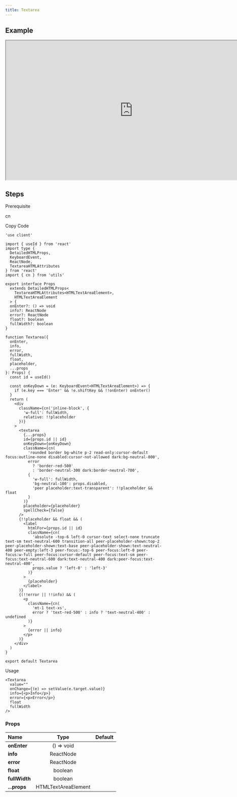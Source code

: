 ```yaml
---
title: Textarea
---
```


## Example

<iframe
  src="https://workshop.kidow.me/?path=/docs/components-textarea-v1--docs"
  width="800"
  height="440"
></iframe>

## Steps

<Steps>

<Step>Prerequisite</Step>

cn

<Step>Copy Code</Step>

```tsx title="components/Textarea/index.tsx"
'use client'

import { useId } from 'react'
import type {
  DetailedHTMLProps,
  KeyboardEvent,
  ReactNode,
  TextareaHTMLAttributes
} from 'react'
import { cn } from 'utils'

export interface Props
  extends DetailedHTMLProps<
    TextareaHTMLAttributes<HTMLTextAreaElement>,
    HTMLTextAreaElement
  > {
  onEnter?: () => void
  info?: ReactNode
  error?: ReactNode
  float?: boolean
  fullWidth?: boolean
}

function Textarea({
  onEnter,
  info,
  error,
  fullWidth,
  float,
  placeholder,
  ...props
}: Props) {
  const id = useId()

  const onKeyDown = (e: KeyboardEvent<HTMLTextAreaElement>) => {
    if (e.key === 'Enter' && !e.shiftKey && !!onEnter) onEnter()
  }
  return (
    <div
      className={cn('inline-block', {
        'w-full': fullWidth,
        relative: !!placeholder
      })}
    >
      <textarea
        {...props}
        id={props.id || id}
        onKeyDown={onKeyDown}
        className={cn(
          'rounded border bg-white p-2 read-only:cursor-default focus:outline-none disabled:cursor-not-allowed dark:bg-neutral-800',
          error
            ? 'border-red-500'
            : 'border-neutral-300 dark:border-neutral-700',
          {
            'w-full': fullWidth,
            'bg-neutral-100': props.disabled,
            'peer placeholder:text-transparent': !!placeholder && float
          }
        )}
        placeholder={placeholder}
        spellCheck={false}
      />
      {!!placeholder && float && (
        <label
          htmlFor={props.id || id}
          className={cn(
            'absolute -top-6 left-0 cursor-text select-none truncate text-sm text-neutral-600 transition-all peer-placeholder-shown:top-2 peer-placeholder-shown:text-base peer-placeholder-shown:text-neutral-400 peer-empty:left-3 peer-focus:-top-6 peer-focus:left-0 peer-focus:w-full peer-focus:cursor-default peer-focus:text-sm peer-focus:text-neutral-600 dark:text-neutral-400 dark:peer-focus:text-neutral-400',
            props.value ? 'left-0' : 'left-3'
          )}
        >
          {placeholder}
        </label>
      )}
      {(!!error || !!info) && (
        <p
          className={cn(
            'mt-1 text-xs',
            error ? 'text-red-500' : info ? 'text-neutral-400' : undefined
          )}
        >
          {error || info}
        </p>
      )}
    </div>
  )
}

export default Textarea
```

<Step>Usage</Step>

```tsx
<Textarea
  value=""
  onChange={(e) => setValue(e.target.value)}
  info={<p>Info</p>}
  error={<p>Error</p>}
  float
  fullWidth
/>
```

</Steps>

### Props

| Name          |        Type         | Default |
| :------------ | :-----------------: | :-----: |
| **onEnter**   |     () => void      |         |
| **info**      |      ReactNode      |         |
| **error**     |      ReactNode      |         |
| **float**     |       boolean       |         |
| **fullWidth** |       boolean       |         |
| **...props**  | HTMLTextAreaElement |         |
